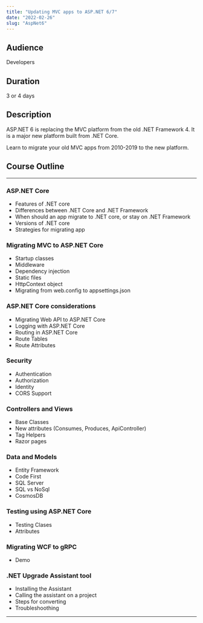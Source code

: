 ```yaml
---
title: "Updating MVC apps to ASP.NET 6/7"
date: "2022-02-26"
slug: "AspNet6"
---
```


## Audience

Developers

## Duration

3 or 4 days

## Description

ASP.NET 6 is replacing the MVC platform from the old .NET Framework 4. It is a major new platform built from .NET Core.

Learn to migrate your old MVC apps from 2010-2019 to the new platform.

## Course Outline

---

### ASP.NET Core

- Features of .NET core
- Differences between .NET Core and .NET Framework
- When should an app migrate to .NET core, or stay on .NET Framework
- Versions of .NET core
- Strategies for migrating app

### Migrating MVC to ASP.NET Core

- Startup classes
- Middleware
- Dependency injection
- Static files
- HttpContext object
- Migrating from web.config to appsettings.json

### ASP.NET Core considerations

- Migrating Web API to ASP.NET Core
- Logging with ASP.NET Core
- Routing in ASP.NET Core
- Route Tables
- Route Attributes

### Security

- Authentication
- Authorization
- Identity
- CORS Support

### Controllers and Views

- Base Classes
- New attributes (Consumes, Produces, ApiController)
- Tag Helpers
- Razor pages

### Data and Models

- Entity Framework
- Code First
- SQL Server
- SQL vs NoSql
- CosmosDB

### Testing using ASP.NET Core

- Testing Clases
- Attributes

### Migrating WCF to gRPC

- Demo

### .NET Upgrade Assistant tool

- Installing the Assistant
- Calling the assistant on a project
- Steps for converting
- Troubleshoothing

---

###
